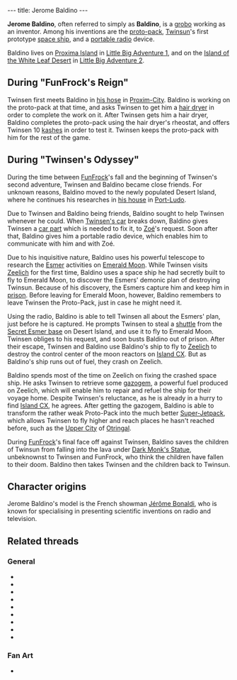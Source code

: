 ---
title: Jerome Baldino
---

{{twinsunica import}}{{Infobox Character
 |image=Jerome Baldino.jpg
 |race=grobo
 |gender=male
 |size=average
 |age=adult
 |magical=no
 |lba1=yes
 |lba2=yes
 |alignment=
 |occupation=Inventor
 |requires=
 |amount=
 |fam1=
 |fam2=
 |planet=
 |island=
 |building=
}}

'''Jerome Baldino''', often referred to simply as '''Baldino''', is a [[grobo]] working as an inventor. Among his inventions are the [[proto-pack]], [[Twinsun]]'s first prototype [[Baldino's Spaceship|space ship]], and a [[portable radio]] device.

Baldino lives on [[Proxima Island]] in [[Little Big Adventure 1]], and on the [[Island of the White Leaf Desert]] in [[Little Big Adventure 2]].

==During "FunFrock's Reign"==
Twinsen first meets Baldino in [[Jerome Baldino's residence (Proxim-City)|his hose]] in [[Proxim-City]]. Baldino is working on the proto-pack at that time, and asks Twinsen to get him a [[hair dryer]] in order to complete the work on it. After Twinsen gets him a hair dryer, Baldino completes the proto-pack using the hair dryer's rheostat, and offers Twinsen 10 [[kashes]] in order to test it. Twinsen keeps the proto-pack with him for the rest of the game.

==During "Twinsen's Odyssey"==
During the time between [[FunFrock]]'s fall and the beginning of Twinsen's second adventure, Twinsen and Baldino became close friends. For unknown reasons, Baldino moved to the newly populated Desert Island, where he continues his researches in [[Jerome Baldino's residence (Port-Ludo)|his house]] in [[Port-Ludo]].

Due to Twinsen and Baldino being friends, Baldino sought to help Twinsen whenever he could. When [[Twinsen's car]] breaks down, Baldino gives Twinsen a [[car part]] which is needed to fix it, to [[Zoé]]'s request. Soon after that, Baldino gives him a portable radio device, which enables him to communicate with him and with Zoé.

Due to his inquisitive nature, Baldino uses his powerful telescope to research the [[Esmer]] activities on [[Emerald Moon]]. While Twinsen visits [[Zeelich]] for the first time, Baldino uses a space ship he had secretly built to fly to Emerald Moon, to discover the Esmers' demonic plan of destroying Twinsun. Because of his discovery, the Esmers capture him and keep him in [[Emerald Moon prison|prison]]. Before leaving for Emerald Moon, however, Baldino remembers to leave Twinsen the Proto-Pack, just in case he might need it.

Using the radio, Baldino is able to tell Twinsen all about the Esmers' plan, just before he is captured. He prompts Twinsen to steal a [[Esmer shuttle|shuttle]] from the [[Secret Esmer base]] on Desert Island, and use it to fly to Emerald Moon. Twinsen obliges to his request, and soon busts Baldino out of prison. After their escape, Twinsen and Baldino use Baldino's ship to fly to [[Zeelich]] to destroy the control center of the moon reactors on [[Island CX]]. But as Baldino's ship runs out of fuel, they crash on Zeelich.

Baldino spends most of the time on Zeelich on fixing the crashed space ship. He asks Twinsen to retrieve some [[gazogem]], a powerful fuel produced on Zeelich, which will enable him to repair and refuel the ship for their voyage home. Despite Twinsen's reluctance, as he is already in a hurry to find [[Island CX]], he agrees. After getting the gazogem, Baldino is able to transform the rather weak Proto-Pack into the much better [[Super-Jetpack]], which allows Twinsen to fly higher and reach places he hasn't reached before, such as the [[Upper City]] of [[Otringal]].

During [[FunFrock]]'s final face off against Twinsen, Baldino saves the children of Twinsun from falling into the lava under [[Dark Monk's Statue]], unbeknownst to Twinsen and FunFrock, who think the children have fallen to their doom. Baldino then takes Twinsen and the children back to Twinsun.

==Character origins==
Jerome Baldino's model is the French showman [http://fr.wikipedia.org/wiki/J%C3%A9r%C3%B4me_Bonaldi Jérôme Bonaldi], who is known for specialising in presenting scientific inventions on radio and television.

==Related threads==
===General===
* {{thread|id=9154|title=Am I the only one seeing this?!}}
* {{thread|id=1341|title=Jerome Baldino}}
* {{thread|id=4825|title=About Baldino}}
* {{thread|id=3852|title=Jerome Baldino - The Lord of Evil?}}
* {{thread|id=3367|title=I could've called it an "integrated super dynamo circuitry mechanism" but I decided t}}
* {{thread|id=3065|title=Why Baldino?}}
* {{thread|id=540|title=I just played LBA2 again.... (C)}}
* {{thread|id=741|title=another unknown quote}}
* {{thread|id=530|title=I just played LBA2 again....}}

===Fan Art===
* {{thread|id=3150|title=My first Lba image}}

<!-- remove these category links when they're all automated by categorizers...
[[Category:Grobos]]
[[Category:Male characters]]
[[Category:Average characters]]
[[Category:Adult characters]]
[[Category:Proxima Island inhabitants]]
[[Category:Desert Island inhabitants]]
[[Category:Good]]
[[Category:Melee fighters]] -->